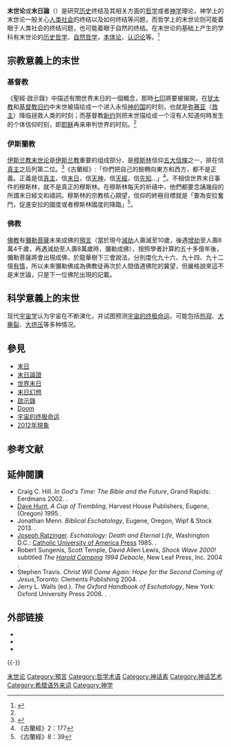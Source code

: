 '''末世论'''或'''末日論'''（{{lang-en|Eschatology}}）是研究[[历史|历史]]终结及其相关方面的[[哲学|哲学]]或者[[神学|神学]]理论，神学上的末世论一般关心[[人类社会|人类社会]]的终结以及如何终结等问题，而哲学上的末世论则可能着眼于人类社会的终结问题，也可能着眼于自然的终结。在末世论的基础上产生的学科有末世论的[[历史哲学|历史哲学]]、[[自然哲学|自然哲学]]，[[本体论|本体论]]、[[认识论|认识论]]等。<ref name="suixiang">{{cite book |title=《末世论问题和人与自然的关系·02 引言》 |url=http://suppose.bokee.com/5481054.html }}{{dead link|date=2018年3月 |bot=InternetArchiveBot |fix-attempted=yes }}</ref>

==宗教意義上的末世==
===基督教===
{{main|基督教末世論}}
《聖經·啟示錄》中描述有關世界末日的一個概念，那時[[七印|七印]]將要被揭開，在[[犹太教|犹太教]]和[[基督教|基督教]][[旧约|旧约]]中末世被描绘成一个进入永恒[[神的国|神的国]]的时刻，也就是[[弥赛亚|弥赛亚]]（[[救主|救主]]）降临拯救人类的时刻；而基督教[[新约|新约]]则把末世描绘成一个沒有人知道何時发生的个体信仰时刻，即[[耶稣|耶稣]]再来审判世界的时刻。<ref name="suixiang"/>

===伊斯蘭教===
{{main|伊斯兰教末世论}}
[[伊斯兰教末世论|伊斯兰教末世论]]是[[伊斯兰教|伊斯兰教]]重要的组成部分，是[[穆斯林|穆斯林]]信仰[[六正信|五大信條]]之一，排在信[[安拉|真主]]之后列第二位。<ref name="yisilan">{{cite book|author=Joel Richardson|title=《伊斯兰会是我们的未来吗？圣经末世论和伊斯兰末世论的研究》——《伊斯兰末世论》|url=http://www.answering-islam.org/Chinese/project/gb_topic21/8/gb_21_8_g.htm|access-date=2007-07-22|archive-date=2009-12-05|archive-url=https://web.archive.org/web/20091205195901/http://www.answering-islam.org/Chinese/project/gb_topic21/8/gb_21_8_g.htm|dead-url=yes}}</ref>《古蘭經》:「你們把自己的臉轉向東方和西方，都不是正義。正義是信[[真主|真主]]，信[[末日|末日]]，信[[伊斯蘭教中的天使|天神]]，信[[可蘭經|天經]]，信[[伊斯蘭教中的先知|先知]]…」<ref>《古蘭經》2：177</ref>。不相信世界末日事件的穆斯林，就不是真正的穆斯林。在穆斯林每天的祈禱中，他們都要念誦幾段的所謂末日經文和禱詞。穆斯林的宗教核心期望，信仰的終極目標就是「要為安拉奮鬥，促進安拉的國度或者穆斯林國度的降臨」<ref>《古蘭經》8：39</ref>。

===佛教===
[[佛教|佛教]]有[[彌勒菩薩|彌勒菩薩]]未來成佛的[[預言|預言]]（當於現今[[減劫|減劫]]人壽減至10歲，後遇[[增劫|增劫]]至人壽8萬4千歲，再遇減劫至人壽8萬歲時，彌勒成佛），按照學者計算約五十多億年後，彌勒菩薩將會出現成佛，於龍華樹下三會說法，分別度化九十六、九十四、九十二億[[有情|有情]]，所以未來彌勒佛成為佛教徒再次於人間值遇佛陀的冀望，但嚴格說來這不是末世論，只是下一位佛陀出現的記載。

==科学意義上的末世==
现代[[宇宙学|宇宙学]]认为宇宙在不断演化，并试图预测[[宇宙的终极命运|宇宙的终极命运]]，可能包括[[热寂|热寂]]、[[大撕裂|大撕裂]]、[[大挤压|大挤压]]等多种情况。

== 參見 ==
* [[末日|末日]]
* [[末日論證|末日論證]]
* [[世界末日|世界末日]]
* [[末日幻想|末日幻想]]
* [[啟示錄|啟示錄]]
* [[Doom|Doom]]
* [[宇宙的终极命运|宇宙的终极命运]]
* [[2012年現象|2012年現象]]

==参考文献==
{{Reflist}}

== 延伸閱讀 ==
{{refbegin}}
* Craig C. Hill. ''In God's Time: The Bible and the Future'', Grand Rapids: Eerdmans 2002. {{ISBN|0-8028-6090-7}}.
* [[Dave_Hunt_(Christian_apologist)|Dave Hunt]], ''A Cup of Trembling'', Harvest House Publishers, Eugene, (Oregon) 1995 {{ISBN|1-56507-334-7}}.
* Jonathan Menn. ''Biblical Eschatology'', Eugene, Oregon, Wipf & Stock 2013. {{ISBN|978-1-62032-579-7}}.
* [[Joseph_Ratzinger|Joseph Ratzinger]]. ''Eschatology: Death and Eternal Life'', Washington D.C.: [[Catholic_University_of_America_Press|Catholic University of America Press]] 1985. {{ISBN|978-0-8132-1516-7}}.
* Robert Sungenis, Scott Temple, David Allen Lewis, ''Shock Wave 2000!'' subtitled ''The [[Harold_Camping|Harold Camping]] 1994 Debacle'', New Leaf Press, Inc. 2004 {{ISBN|0-89221-269-1}}.
* Stephen Travis. ''Christ Will Come Again: Hope for the Second Coming of Jesus'',Toronto: Clements Publishing 2004. {{ISBN|1-894667-33-6}}.
* Jerry L. Walls (ed.). ''The Oxford Handbook of Eschatology'', New York: Oxford University Press 2008. {{ISBN|978-0-19-973588-4}}.
{{refend}}

== 外部链接 ==
* {{Wiktionary-inline}}
* {{Wikisource-inline|Portal:Eschatology|Eschatology}}
* {{Commons category inline}}

{{-}}
{{末世论}}
{{神学}}
{{Doomsday}}

{{Authority control}}

[[Category:末世论|]]
[[Category:預言|Category:預言]]
[[Category:哲学术语|Category:哲学术语]]
[[Category:神话素|Category:神话素]]
[[Category:神话艺术|Category:神话艺术]]
[[Category:希腊语外来词|Category:希腊语外来词]]
[[Category:神学|Category:神学]]